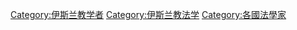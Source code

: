 [[Category:伊斯兰教学者|Category:伊斯兰教学者]]
[[Category:伊斯兰教法学|Category:伊斯兰教法学]]
[[Category:各國法學家|Category:各國法學家]]